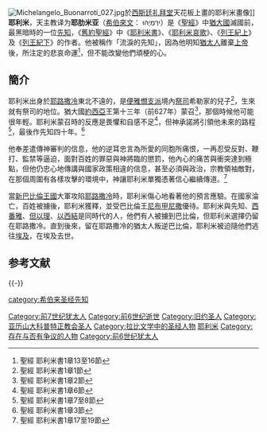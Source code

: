 {{Unreferenced |time=2009-03-11T09:47:43+00:00 }}
[[File:Michelangelo_Buonarroti_027.jpg|thumb]]於[[西斯汀小堂|西斯廷礼拜堂]]天花板上畫的耶利米畫像]]
'''耶利米'''，天主教译为'''耶肋米亚'''（[[希伯來文|希伯來文]]： יִרְמְיָהוּ）是《[[聖經|聖經]]》中[[猶大王國|猶大國]]滅國前，最黑暗時的一位[[先知|先知]]，《[[舊約聖經|舊約聖經]]》中《[[耶利米書|耶利米書]]》、《[[耶利米哀歌|耶利米哀歌]]》、《[[列王紀上|列王紀上]]》及《[[列王紀下|列王紀下]]》的作者。他被稱作「流淚的先知」，因為他明知[[猶太人|猶太人]]離棄[[上帝|上帝]]後，所注定的悲哀命運<ref>聖經 耶利米書1章13至16節</ref>，但不能改變他們頑梗的心。

==簡介==
耶利米出身於[[耶路撒冷|耶路撒冷]]東北不遠的{{en-link|亞拿突|Anathoth}}，是[[便雅憫支派|便雅憫支派]]境內[[祭司|祭司]]希勒家的兒子<ref>聖經 耶利米書1章1節</ref>，生來就有祭司的地位。猶大國[[約西亞|約西亞]]王第十三年（前627年）蒙召<ref>聖經 耶利米書1章2節</ref>，那個時候他可能很年輕。耶利米蒙召時的反應是畏懼和自感不足<ref>聖經 耶利米書1章6節</ref>，但神承諾將引領他未來的路程<ref>聖經 耶利米書1章7至8節</ref>，最後作先知四十年。<ref>聖經 耶利米書1章3節</ref>

他奉差遣傳神審判的信息，他的逆耳忠言為所愛的同胞所痛恨，一再忍受反對、鞭打、監禁等逼迫，面對百姓的罪惡與神將臨的懲罰，他內心的痛苦與衝突達到極點，但他仍忠心地傳講與國家政策相違的信息，甚至必須與政治，宗教領袖敵對，在那個周圍有各樣攻擊的環境中，神讓耶利米單獨憑著信心繼續傳道。<ref>聖經 耶利米書1章17至19節</ref>

當[[新巴比倫王國|新巴比倫王國]]大軍攻陷[[耶路撒冷|耶路撒冷]]時，耶利米傷心地看著他的預言應驗。在國家淪亡，百姓被擄後，耶利米獲釋，並受巴比倫王[[尼布甲尼撒二世|尼布甲尼撒]]優待。耶利米與先知{{en-link|哈巴谷|Habakkuk}}、[[西番雅|西番雅]]、[[但以理|但以理]]、[[以西結|以西結]]是同時代的人，他們有人被擄到巴比倫，但耶利米選擇仍留在耶路撒冷。直到後來，留在耶路撒冷的猶太人叛逆巴比倫，耶利米被迫隨他們逃往[[埃及|埃及]]，在埃及去世。

== 参考文献 ==
{{Reflist}}

{{-}}
{{天主教聖人}}

{{Authority control}}
[[category:希伯来圣经先知|category:希伯来圣经先知]]
[[Category:前7世纪犹太人|Category:前7世纪犹太人]]
[[Category:前6世纪逝世|Category:前6世纪逝世]]
[[Category:旧约圣人|Category:旧约圣人]]
[[Category:亚历山大科普特正教会圣人|Category:亚历山大科普特正教会圣人]]
[[Category:拉比文学中的圣经人物|Category:拉比文学中的圣经人物]]
[[Category:耶利米|]]
[[Category:存在与否有争议的人物|Category:存在与否有争议的人物]]
[[Category:前6世纪犹太人|Category:前6世纪犹太人]]